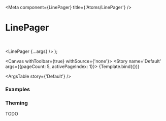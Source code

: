 

<Meta
  component={LinePager}
  title={'Atoms/LinePager'}
/>

# LinePager

<br/>

  <LinePager {...args} />
);

<Canvas withToolbar={true} withSource={'none'}>
  <Story name='Default' args={{pageCount: 5, activePageIndex: 1}}>
    {Template.bind({})}
  </Story>
</Canvas>

<ArgsTable story={'Default'} />

### Examples

<Canvas>
  <Story name='Simple'>
    <LinePager variant='default' pageCount={5} activePageIndex={1} />
  </Story>
</Canvas>

<Canvas>
  <Story name='Many'>
    <LinePager variant='default' pageCount={500} activePageIndex={1} />
  </Story>
</Canvas>

### Theming

TODO

